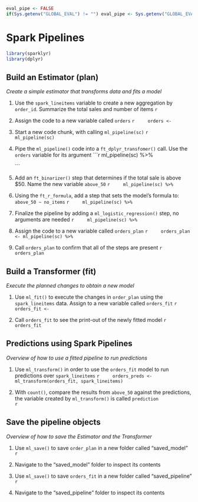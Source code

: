 ```r
eval_pipe <- FALSE
if(Sys.getenv("GLOBAL_EVAL") != "") eval_pipe <- Sys.getenv("GLOBAL_EVAL")
```

# Spark Pipelines

```r
library(sparklyr)
library(dplyr)
```

## Build an Estimator (plan)
*Create a simple estimator that transforms data and fits a model*

1. Use the `spark_lineitems` variable to create a new aggregation by `order_id`.  Summarize the total sales and number of items
    ```r

    ```

2. Assign the code to a new variable called `orders`
    ```r
    orders <- 
    ```

3. Start a new code chunk, with calling `ml_pipeline(sc)`
    ```r
    ml_pipeline(sc) 
    ```

4. Pipe the `ml_pipeline()` code into a `ft_dplyr_transfomer()` call.  Use the `orders` variable for its argument
    ```r
    ml_pipeline(sc) %>%
      
    ```

5. Add an `ft_binarizer()` step that determines if the total sale is above $50.  Name the new variable `above_50`
    ```r
    ml_pipeline(sc) %>%
    ```

6. Using the `ft_r_formula`, add a step that sets the model's formula to: `above_50 ~ no_items`
    ```r
    ml_pipeline(sc) %>%
    ```

7. Finalize the pipeline by adding a `ml_logistic_regression()` step, no arguments are needed
    ```r
    ml_pipeline(sc) %>%
    ```

8. Assign the code to a new variable called `orders_plan`
    ```r
    orders_plan <- ml_pipeline(sc) %>%
    ```
    
9. Call `orders_plan` to confirm that all of the steps are present
    ```r
    orders_plan
    ```

## Build a Transformer (fit)
*Execute the planned changes to obtain a new model*
    
1. Use `ml_fit()` to execute the changes in `order_plan` using the `spark_lineitems` data. Assign to a new variable called `orders_fit`
    ```r
    orders_fit <- 
    ```
    
2. Call `orders_fit` to see the print-out of the newly fitted model
    ```r
    orders_fit
    ```

## Predictions using Spark Pipelines
*Overview of how to use a fitted pipeline to run predictions*

1. Use `ml_transform()` in order to use the `orders_fit` model to run predictions over `spark_lineitems`
    ```r
    orders_preds <- ml_transform(orders_fit, spark_lineitems)
    ```
    
2. With `count()`, compare the results from `above_50` against the predictions, the variable created by `ml_transform()` is called `prediction`   
    ```r
    
    ```
    
## Save the pipeline objects
*Overview of how to save the Estimator and the Transformer*

1. Use `ml_save()` to save `order_plan` in a new folder called "saved_model"
    ```r
    
    ```
    
2. Navigate to the "saved_model" folder to inspect its contents
    
3. Use `ml_save()` to save `orders_fit` in a new folder called "saved_pipeline"
    ```r
    
    ```
    
4. Navigate to the "saved_pipeline" folder to inspect its contents
